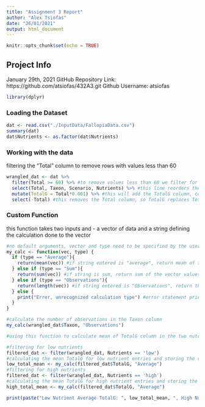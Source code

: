 ```yaml
---
title: "Assignment 3 Report"
author: "Alex Tsiofas"
date: "26/01/2021"
output: html_document
---
```


```r
knitr::opts_chunk$set(echo = TRUE)
```

## Project Info

January 29th, 2021
GitHub Repository Link: https://github.com/atsiofas/432A3.git
Github Username: atsiofas

```r
library(dplyr)
```

### Loading the Dataset
```r
dat <- read.csv("./InputData/FallopiaData.csv")
summary(dat)
dat$Nutrients <- as.factor(dat$Nutrients)
```

### Working with the data

filtering the "Total" column to remove rows with values less than 60
```r

wrangled_dat <- dat %>% 
  filter(Total >= 60) %>% #to remove values less than 60 we filter for values greater than or equal to 60
  select(Total, Taxon, Scenario, Nutrients) %>% #this line reorders the columns of dat to the specified sequence, any column name not listed is removed
  mutate(TotalG = Total*0.001) %>% #this will add the TotalG column, converting the total amounts from milligrams to grams by multiplying the mg values by 0.001
  select(-Total) #this removes the Total column, so TotalG replaces Total

```

### Custom Function

this function takes two inputs and - a vector of data and a string defining the calculation done to the vector

```r
#no default arguments, vector and type need to be specified by the user
my_calc <- function(vec, type) {
  if (type == "Average"){
    return(mean(vec)) #if string entered is "average", return mean of the vector 
  } else if (type == "Sum"){
    return(sum(vec)) #if string is sum, return sum of the vector values
  } else if (type == "Observations"){
    return(length(vec)) #if string entered is "Observations", return the number of observations or length of the vector
  } else {
    print("Error, unrecognized calculation type") #error statement printed if string doesnt match any of the above, not returned
  }
}

#calculate the number of observations in the Taxon column
my_calc(wrangled_dat$Taxon, "Observations")

#using this function to calculate mean of TotalG column in the two nutrient categories

#filtering for low nutrients
filtered_dat <- filter(wrangled_dat, Nutrients == 'low')
#calculating the mean TotalG for low nutrient entries and storing the value
low_total_mean <- my_calc(filtered_dat$TotalG, "Average")
#filtering for high nutrients
filtered_dat <- filter(wrangled_dat, Nutrients == 'high')
#calculating the mean TotalG for high nutrient entries and storing the value
high_total_mean <- my_calc(filtered_dat$TotalG, "Average")

print(paste("Low Nutrient Average TotalG: ", low_total_mean, ", High Nutrient Average TotalG: ", high_total_mean))
```



